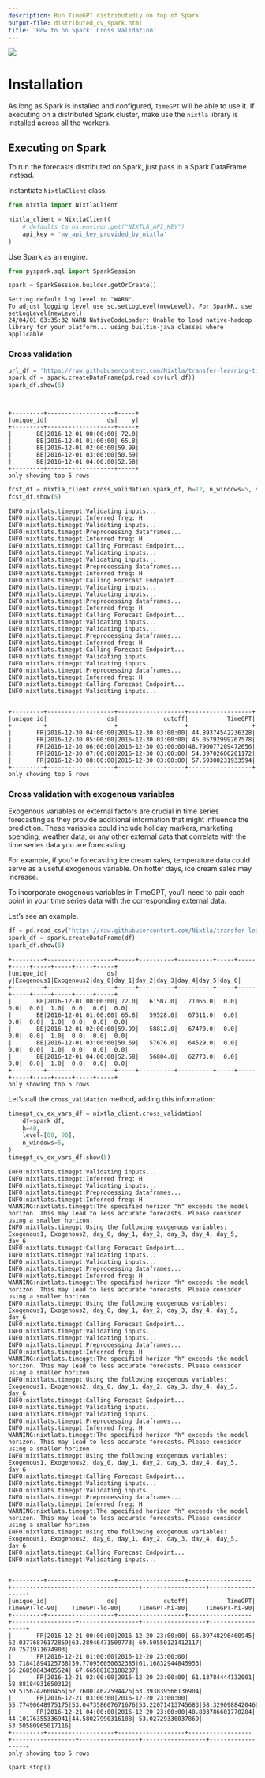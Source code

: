 ```yaml
---
description: Run TimeGPT distributedly on top of Spark.
output-file: distributed_cv_spark.html
title: 'How to on Spark: Cross Validation'
---
```



[![](https://colab.research.google.com/assets/colab-badge.svg)](https://colab.research.google.com/github/Nixtla/nixtla/blob/main/nbs/docs/how-to-guides/1_distributed_cv_spark.ipynb)

# Installation

As long as Spark is installed and configured, `TimeGPT` will be able to
use it. If executing on a distributed Spark cluster, make use the
`nixtla` library is installed across all the workers.

## Executing on Spark

To run the forecasts distributed on Spark, just pass in a Spark
DataFrame instead.

Instantiate `NixtlaClient` class.

```python
from nixtla import NixtlaClient
```


```python
nixtla_client = NixtlaClient(
    # defaults to os.environ.get("NIXTLA_API_KEY")
    api_key = 'my_api_key_provided_by_nixtla'
)
```

Use Spark as an engine.

```python
from pyspark.sql import SparkSession

spark = SparkSession.builder.getOrCreate()
```

``` text
Setting default log level to "WARN".
To adjust logging level use sc.setLogLevel(newLevel). For SparkR, use setLogLevel(newLevel).
24/04/01 03:35:32 WARN NativeCodeLoader: Unable to load native-hadoop library for your platform... using builtin-java classes where applicable
```

### Cross validation

```python
url_df = 'https://raw.githubusercontent.com/Nixtla/transfer-learning-time-series/main/datasets/electricity-short.csv'
spark_df = spark.createDataFrame(pd.read_csv(url_df))
spark_df.show(5)
```

``` text
                                                                                
```

``` text
+---------+-------------------+-----+
|unique_id|                 ds|    y|
+---------+-------------------+-----+
|       BE|2016-12-01 00:00:00| 72.0|
|       BE|2016-12-01 01:00:00| 65.8|
|       BE|2016-12-01 02:00:00|59.99|
|       BE|2016-12-01 03:00:00|50.69|
|       BE|2016-12-01 04:00:00|52.58|
+---------+-------------------+-----+
only showing top 5 rows
```

```python
fcst_df = nixtla_client.cross_validation(spark_df, h=12, n_windows=5, step_size=2)
fcst_df.show(5)
```

``` text
INFO:nixtlats.timegpt:Validating inputs...
INFO:nixtlats.timegpt:Inferred freq: H
INFO:nixtlats.timegpt:Validating inputs...
INFO:nixtlats.timegpt:Preprocessing dataframes...
INFO:nixtlats.timegpt:Inferred freq: H
INFO:nixtlats.timegpt:Calling Forecast Endpoint...
INFO:nixtlats.timegpt:Validating inputs...
INFO:nixtlats.timegpt:Validating inputs...
INFO:nixtlats.timegpt:Preprocessing dataframes...
INFO:nixtlats.timegpt:Inferred freq: H
INFO:nixtlats.timegpt:Calling Forecast Endpoint...
INFO:nixtlats.timegpt:Validating inputs...
INFO:nixtlats.timegpt:Validating inputs...
INFO:nixtlats.timegpt:Preprocessing dataframes...
INFO:nixtlats.timegpt:Inferred freq: H
INFO:nixtlats.timegpt:Calling Forecast Endpoint...
INFO:nixtlats.timegpt:Validating inputs...
INFO:nixtlats.timegpt:Validating inputs...
INFO:nixtlats.timegpt:Preprocessing dataframes...
INFO:nixtlats.timegpt:Inferred freq: H
INFO:nixtlats.timegpt:Calling Forecast Endpoint...
INFO:nixtlats.timegpt:Validating inputs...
INFO:nixtlats.timegpt:Validating inputs...
INFO:nixtlats.timegpt:Preprocessing dataframes...
INFO:nixtlats.timegpt:Inferred freq: H
INFO:nixtlats.timegpt:Calling Forecast Endpoint...
INFO:nixtlats.timegpt:Validating inputs...
                                                                                
```

``` text
+---------+-------------------+-------------------+------------------+
|unique_id|                 ds|             cutoff|           TimeGPT|
+---------+-------------------+-------------------+------------------+
|       FR|2016-12-30 04:00:00|2016-12-30 03:00:00| 44.89374542236328|
|       FR|2016-12-30 05:00:00|2016-12-30 03:00:00| 46.05792999267578|
|       FR|2016-12-30 06:00:00|2016-12-30 03:00:00|48.790077209472656|
|       FR|2016-12-30 07:00:00|2016-12-30 03:00:00| 54.39702606201172|
|       FR|2016-12-30 08:00:00|2016-12-30 03:00:00| 57.59300231933594|
+---------+-------------------+-------------------+------------------+
only showing top 5 rows
```

### Cross validation with exogenous variables

Exogenous variables or external factors are crucial in time series
forecasting as they provide additional information that might influence
the prediction. These variables could include holiday markers, marketing
spending, weather data, or any other external data that correlate with
the time series data you are forecasting.

For example, if you’re forecasting ice cream sales, temperature data
could serve as a useful exogenous variable. On hotter days, ice cream
sales may increase.

To incorporate exogenous variables in TimeGPT, you’ll need to pair each
point in your time series data with the corresponding external data.

Let’s see an example.

```python
df = pd.read_csv('https://raw.githubusercontent.com/Nixtla/transfer-learning-time-series/main/datasets/electricity-short-with-ex-vars.csv')
spark_df = spark.createDataFrame(df)
spark_df.show(5)
```

``` text
+---------+-------------------+-----+----------+----------+-----+-----+-----+-----+-----+-----+-----+
|unique_id|                 ds|    y|Exogenous1|Exogenous2|day_0|day_1|day_2|day_3|day_4|day_5|day_6|
+---------+-------------------+-----+----------+----------+-----+-----+-----+-----+-----+-----+-----+
|       BE|2016-12-01 00:00:00| 72.0|   61507.0|   71066.0|  0.0|  0.0|  0.0|  1.0|  0.0|  0.0|  0.0|
|       BE|2016-12-01 01:00:00| 65.8|   59528.0|   67311.0|  0.0|  0.0|  0.0|  1.0|  0.0|  0.0|  0.0|
|       BE|2016-12-01 02:00:00|59.99|   58812.0|   67470.0|  0.0|  0.0|  0.0|  1.0|  0.0|  0.0|  0.0|
|       BE|2016-12-01 03:00:00|50.69|   57676.0|   64529.0|  0.0|  0.0|  0.0|  1.0|  0.0|  0.0|  0.0|
|       BE|2016-12-01 04:00:00|52.58|   56804.0|   62773.0|  0.0|  0.0|  0.0|  1.0|  0.0|  0.0|  0.0|
+---------+-------------------+-----+----------+----------+-----+-----+-----+-----+-----+-----+-----+
only showing top 5 rows
```

Let’s call the `cross_validation` method, adding this information:

```python
timegpt_cv_ex_vars_df = nixtla_client.cross_validation(
    df=spark_df,
    h=48, 
    level=[80, 90],
    n_windows=5,
)
timegpt_cv_ex_vars_df.show(5)
```

``` text
INFO:nixtlats.timegpt:Validating inputs...
INFO:nixtlats.timegpt:Inferred freq: H
INFO:nixtlats.timegpt:Validating inputs...
INFO:nixtlats.timegpt:Preprocessing dataframes...
INFO:nixtlats.timegpt:Inferred freq: H
WARNING:nixtlats.timegpt:The specified horizon "h" exceeds the model horizon. This may lead to less accurate forecasts. Please consider using a smaller horizon.
INFO:nixtlats.timegpt:Using the following exogenous variables: Exogenous1, Exogenous2, day_0, day_1, day_2, day_3, day_4, day_5, day_6
INFO:nixtlats.timegpt:Calling Forecast Endpoint...
INFO:nixtlats.timegpt:Validating inputs...
INFO:nixtlats.timegpt:Validating inputs...
INFO:nixtlats.timegpt:Preprocessing dataframes...
INFO:nixtlats.timegpt:Inferred freq: H
WARNING:nixtlats.timegpt:The specified horizon "h" exceeds the model horizon. This may lead to less accurate forecasts. Please consider using a smaller horizon.
INFO:nixtlats.timegpt:Using the following exogenous variables: Exogenous1, Exogenous2, day_0, day_1, day_2, day_3, day_4, day_5, day_6
INFO:nixtlats.timegpt:Calling Forecast Endpoint...
INFO:nixtlats.timegpt:Validating inputs...
INFO:nixtlats.timegpt:Validating inputs...
INFO:nixtlats.timegpt:Preprocessing dataframes...
INFO:nixtlats.timegpt:Inferred freq: H
WARNING:nixtlats.timegpt:The specified horizon "h" exceeds the model horizon. This may lead to less accurate forecasts. Please consider using a smaller horizon.
INFO:nixtlats.timegpt:Using the following exogenous variables: Exogenous1, Exogenous2, day_0, day_1, day_2, day_3, day_4, day_5, day_6
INFO:nixtlats.timegpt:Calling Forecast Endpoint...
INFO:nixtlats.timegpt:Validating inputs...
INFO:nixtlats.timegpt:Validating inputs...
INFO:nixtlats.timegpt:Preprocessing dataframes...
INFO:nixtlats.timegpt:Inferred freq: H
WARNING:nixtlats.timegpt:The specified horizon "h" exceeds the model horizon. This may lead to less accurate forecasts. Please consider using a smaller horizon.
INFO:nixtlats.timegpt:Using the following exogenous variables: Exogenous1, Exogenous2, day_0, day_1, day_2, day_3, day_4, day_5, day_6
INFO:nixtlats.timegpt:Calling Forecast Endpoint...
INFO:nixtlats.timegpt:Validating inputs...
INFO:nixtlats.timegpt:Validating inputs...
INFO:nixtlats.timegpt:Preprocessing dataframes...
INFO:nixtlats.timegpt:Inferred freq: H
WARNING:nixtlats.timegpt:The specified horizon "h" exceeds the model horizon. This may lead to less accurate forecasts. Please consider using a smaller horizon.
INFO:nixtlats.timegpt:Using the following exogenous variables: Exogenous1, Exogenous2, day_0, day_1, day_2, day_3, day_4, day_5, day_6
INFO:nixtlats.timegpt:Calling Forecast Endpoint...
INFO:nixtlats.timegpt:Validating inputs...
                                                                                
```

``` text
+---------+-------------------+-------------------+------------------+------------------+-----------------+------------------+------------------+
|unique_id|                 ds|             cutoff|           TimeGPT|     TimeGPT-lo-90|    TimeGPT-lo-80|     TimeGPT-hi-80|     TimeGPT-hi-90|
+---------+-------------------+-------------------+------------------+------------------+-----------------+------------------+------------------+
|       FR|2016-12-21 00:00:00|2016-12-20 23:00:00| 66.39748296460945| 62.03776876172859|63.28946471509773| 69.50550121412117|  70.7571971674903|
|       FR|2016-12-21 01:00:00|2016-12-20 23:00:00| 63.71841894125738|59.770956050632385|61.16832944845953| 66.26850843405524| 67.66588183188237|
|       FR|2016-12-21 02:00:00|2016-12-20 23:00:00| 61.13784444132001| 58.88184931650312| 59.5156742600456|62.760014622594426|63.393839566136904|
|       FR|2016-12-21 03:00:00|2016-12-20 23:00:00| 55.77490648975175|53.047358607671676|53.22071413745683|58.329098842046676|58.502454371831824|
|       FR|2016-12-21 04:00:00|2016-12-20 23:00:00|48.803786601770284| 44.10176355336941|44.58027990316188| 53.02729330037869| 53.50580965017116|
+---------+-------------------+-------------------+------------------+------------------+-----------------+------------------+------------------+
only showing top 5 rows
```

```python
spark.stop()
```

